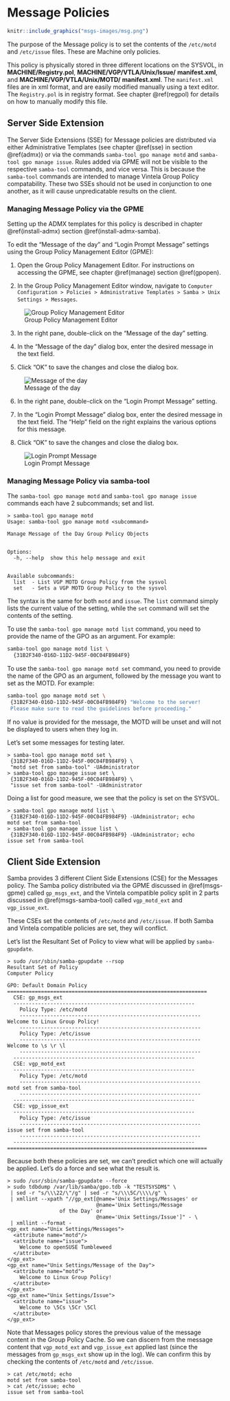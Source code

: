 # Message Policies {#msgs}

```r
knitr::include_graphics("msgs-images/msg.png")
```

The purpose of the Message policy is to set the contents of the `/etc/motd` and `/etc/issue` files. These are Machine only policies.

This policy is physically stored in three different locations on the SYSVOL, in **MACHINE/Registry.pol**, **MACHINE/VGP/VTLA/Unix/Issue/** **manifest.xml**, and **MACHINE/VGP/VTLA/Unix/MOTD/** **manifest.xml**. The `manifest.xml` files are in xml format, and are easily modified manually using a text editor. The `Registry.pol` is in registry format. See chapter \@ref(regpol) for details on how to manually modify this file.

## Server Side Extension

The Server Side Extensions (SSE) for Message policies are distributed via either Administrative Templates (see chapter \@ref(sse) in section \@ref(admx)) or via the commands `samba-tool gpo manage motd` and `samba-tool gpo manage issue`. Rules added via GPME will not be visible to the respective `samba-tool` commands, and vice versa. This is because the `samba-tool` commands are intended to manage Vintela Group Policy compatability. These two SSEs should not be used in conjunction to one another, as it will cause unpredicatable results on the client.

### Managing Message Policy via the GPME {#msgs-gpme}

Setting up the ADMX templates for this policy is described in chapter \@ref(install-admx) section \@ref(install-admx-samba).

To edit the "Message of the day" and "Login Prompt Message" settings using the Group Policy Management Editor (GPME):

1. Open the Group Policy Management Editor. For instructions on accessing the GPME, see chapter \@ref(manage) section \@ref(gpopen).

2. In the Group Policy Management Editor window, navigate to `Computer Configuration > Policies > Administrative Templates > Samba > Unix Settings > Messages`.

![Group Policy Management Editor](msgs-images/gpme.png)

3. In the right pane, double-click on the "Message of the day" setting.

4. In the "Message of the day" dialog box, enter the desired message in the text field.

5. Click "OK" to save the changes and close the dialog box.

![Message of the day](msgs-images/motd.png)

6. In the right pane, double-click on the "Login Prompt Message" setting.

7. In the "Login Prompt Message" dialog box, enter the desired message in the text field. The "Help" field on the right explains the various options for this message.

8. Click "OK" to save the changes and close the dialog box.

![Login Prompt Message](msgs-images/issue.png)

### Managing Message Policy via samba-tool {#msgs-samba-tool}

The `samba-tool gpo manage motd` and `samba-tool gpo manage issue` commands each have 2 subcommands; set and list.

```
> samba-tool gpo manage motd
Usage: samba-tool gpo manage motd <subcommand>

Manage Message of the Day Group Policy Objects


Options:
  -h, --help  show this help message and exit


Available subcommands:
  list  - List VGP MOTD Group Policy from the sysvol
  set   - Sets a VGP MOTD Group Policy to the sysvol
```

The syntax is the same for both `motd` and `issue`. The `list` command simply lists the current value of the setting, while the `set` command will set the contents of the setting.

To use the `samba-tool gpo manage motd list` command, you need to provide the name of the GPO as an argument. For example:

```sh
samba-tool gpo manage motd list \
  {31B2F340-016D-11D2-945F-00C04FB984F9}
```

To use the `samba-tool gpo manage motd set` command, you need to provide the name of the GPO as an argument, followed by the message you want to set as the MOTD. For example:

```sh
samba-tool gpo manage motd set \
 {31B2F340-016D-11D2-945F-00C04FB984F9} "Welcome to the server!
 Please make sure to read the guidelines before proceeding."
```

If no value is provided for the message, the MOTD will be unset and will not be displayed to users when they log in.

Let's set some messages for testing later.

```
> samba-tool gpo manage motd set \
 {31B2F340-016D-11D2-945F-00C04FB984F9} \
 "motd set from samba-tool" -UAdministrator
> samba-tool gpo manage issue set \
 {31B2F340-016D-11D2-945F-00C04FB984F9} \
 "issue set from samba-tool" -UAdministrator
```

Doing a list for good measure, we see that the policy is set on the SYSVOL.

```
> samba-tool gpo manage motd list \
 {31B2F340-016D-11D2-945F-00C04FB984F9} -UAdministrator; echo
motd set from samba-tool
> samba-tool gpo manage issue list \
 {31B2F340-016D-11D2-945F-00C04FB984F9} -UAdministrator; echo
issue set from samba-tool
```

## Client Side Extension

Samba provides 3 different Client Side Extensions (CSE) for the Messages policy. The Samba policy distributed via the GPME discussed in \@ref(msgs-gpme) called `gp_msgs_ext`, and the Vintela compatible policy split in 2 parts discussed in \@ref(msgs-samba-tool) called `vgp_motd_ext` and `vgp_issue_ext`.

These CSEs set the contents of `/etc/motd` and `/etc/issue`. If both Samba and Vintela compatible policies are set, they will conflict.

Let's list the Resultant Set of Policy to view what will be applied by `samba-gpupdate`.

```
> sudo /usr/sbin/samba-gpupdate --rsop
Resultant Set of Policy
Computer Policy

GPO: Default Domain Policy
=================================================================
  CSE: gp_msgs_ext
  -----------------------------------------------------------
    Policy Type: /etc/motd
    -----------------------------------------------------------
Welcome to Linux Group Policy!
    -----------------------------------------------------------
    Policy Type: /etc/issue
    -----------------------------------------------------------
Welcome to \s \r \l
    -----------------------------------------------------------
  -----------------------------------------------------------
  CSE: vgp_motd_ext
  -----------------------------------------------------------
    Policy Type: /etc/motd
    -----------------------------------------------------------
motd set from samba-tool
    -----------------------------------------------------------
  -----------------------------------------------------------
  CSE: vgp_issue_ext
  -----------------------------------------------------------
    Policy Type: /etc/issue
    -----------------------------------------------------------
issue set from samba-tool
    -----------------------------------------------------------
  -----------------------------------------------------------
=================================================================
```

Because both these policies are set, we can't predict which one will actually be applied. Let's do a force and see what the result is.

```
> sudo /usr/sbin/samba-gpupdate --force
> sudo tdbdump /var/lib/samba/gpo.tdb -k "TESTSYSDM$" \
 | sed -r "s/\\\22/\"/g" | sed -r "s/\\\5C/\\\\/g" \
 | xmllint --xpath "//gp_ext[@name='Unix Settings/Messages' or
                             @name='Unix Settings/Message
			     of the Day' or
                             @name='Unix Settings/Issue']" - \
 | xmllint --format -
<gp_ext name="Unix Settings/Messages">
  <attribute name="motd"/>
  <attribute name="issue">
    Welcome to openSUSE Tumbleweed
  </attribute>
</gp_ext>
<gp_ext name="Unix Settings/Message of the Day">
  <attribute name="motd">
    Welcome to Linux Group Policy!
  </attribute>
</gp_ext>
<gp_ext name="Unix Settings/Issue">
  <attribute name="issue">
    Welcome to \5Cs \5Cr \5Cl
  </attribute>
</gp_ext>
```

Note that Messages policy stores the previous value of the message content in the Group Policy Cache. So we can discern from the message content that `vgp_motd_ext` and `vgp_issue_ext` applied last (since the messages from `gp_msgs_ext` show up in the log). We can confirm this by checking the contents of `/etc/motd` and `/etc/issue`.

```
> cat /etc/motd; echo
motd set from samba-tool
> cat /etc/issue; echo
issue set from samba-tool
```
